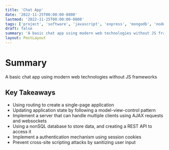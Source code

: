 ```yaml
---
title: 'Chat App'
date: '2022-11-25T00:00:00-0800'
lastmod: '2022-11-25T00:00:00-0800'
tags: ['project', 'software', 'javascript', 'express', 'mongodb', 'nodejs']
draft: false
summary: 'A basic chat app using modern web technologies without JS frameworks'
layout: PostLayout
---
```


# Summary

A basic chat app using modern web technologies without JS frameworks

## Key Takeaways

- Using routing to create a single-page application
- Updating application state by following a model-view-control pattern
- Implement a server that can handle multiple clients using AJAX requests and websockets
- Using a nonSQL database to store data, and creating a REST API to access it
- Implement a authentication mechanism using session cookies
- Prevent cross-site scripting attacks by sanitizing user input
